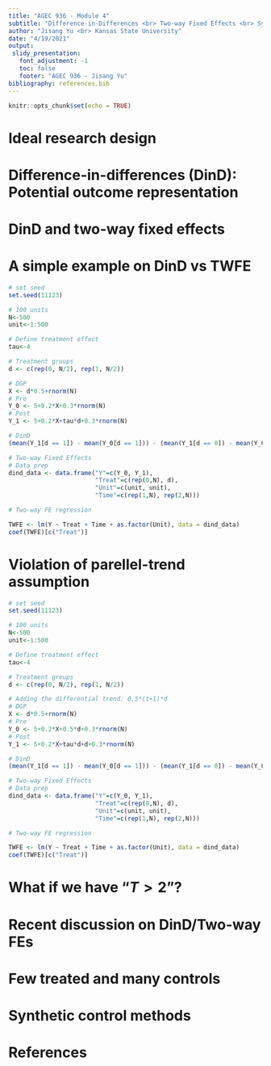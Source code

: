 ```yaml
---
title: "AGEC 936 - Module 4"
subtitle: "Difference-in-Differences <br> Two-way Fixed Effects <br> Synthetic Control"
author: "Jisang Yu <br> Kansas State University"
date: "4/19/2021"
output:
 slidy_presentation:
   font_adjustment: -1
   toc: false
   footer: "AGEC 936 - Jisang Yu"
bibliography: references.bib
---
```

```r
knitr::opts_chunk$set(echo = TRUE)
```

# Ideal research design 

# Difference-in-differences (DinD): Potential outcome representation

# DinD and two-way fixed effects

# A simple example on DinD vs TWFE

```r
# set seed
set.seed(11123)

# 100 units
N<-500
unit<-1:500

# Define treatment effect
tau<-4

# Treatment groups
d <- c(rep(0, N/2), rep(1, N/2))

# DGP
X <- d*0.5+rnorm(N)
# Pre
Y_0 <- 5+0.2*X+0.3*rnorm(N)
# Post
Y_1 <- 5+0.2*X+tau*d+0.3*rnorm(N)

# DinD
(mean(Y_1[d == 1]) - mean(Y_0[d == 1])) - (mean(Y_1[d == 0]) - mean(Y_0[d == 0]))
```

```r
# Two-way Fixed Effects
# Data prep
dind_data <- data.frame("Y"=c(Y_0, Y_1),
                        "Treat"=c(rep(0,N), d),
                        "Unit"=c(unit, unit),
                        "Time"=c(rep(1,N), rep(2,N)))

# Two-way FE regression

TWFE <- lm(Y ~ Treat + Time + as.factor(Unit), data = dind_data)
coef(TWFE)[c("Treat")]
```

# Violation of parellel-trend assumption

```r
# set seed
set.seed(11123)

# 100 units
N<-500
unit<-1:500

# Define treatment effect
tau<-4

# Treatment groups
d <- c(rep(0, N/2), rep(1, N/2))

# Adding the differential trend: 0.5*(t+1)*d
# DGP
X <- d*0.5+rnorm(N)
# Pre
Y_0 <- 5+0.2*X+0.5*d+0.3*rnorm(N)
# Post
Y_1 <- 5+0.2*X+tau*d+d+0.3*rnorm(N)

# DinD
(mean(Y_1[d == 1]) - mean(Y_0[d == 1])) - (mean(Y_1[d == 0]) - mean(Y_0[d == 0]))

# Two-way Fixed Effects
# Data prep
dind_data <- data.frame("Y"=c(Y_0, Y_1),
                        "Treat"=c(rep(0,N), d),
                        "Unit"=c(unit, unit),
                        "Time"=c(rep(1,N), rep(2,N)))

# Two-way FE regression

TWFE <- lm(Y ~ Treat + Time + as.factor(Unit), data = dind_data)
coef(TWFE)[c("Treat")]
```


# What if we have "$T>2$"?

# Recent discussion on DinD/Two-way FEs

# Few treated and many controls

# Synthetic control methods

# References


